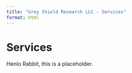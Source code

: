 ```yaml
---
title: "Grey Shield Research LLC - Services"
format: html
---
```


# Services

Henlo Rabbit, this is a placeholder.